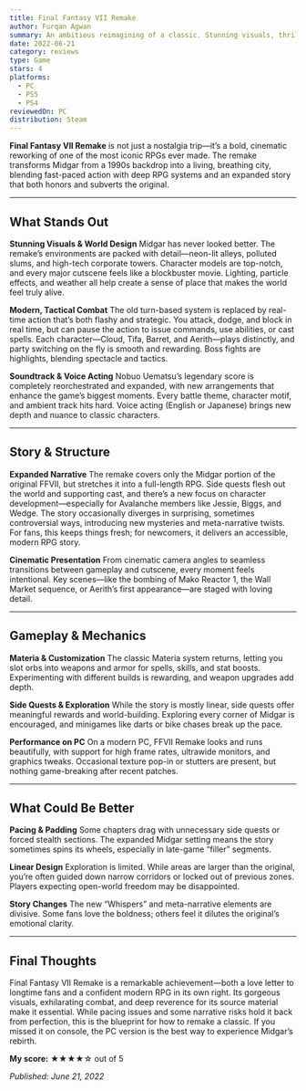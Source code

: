 ```yaml
---
title: Final Fantasy VII Remake
author: Furqan Agwan
summary: An ambitious reimagining of a classic. Stunning visuals, thrilling combat, and modern storytelling make this remake a must-play—despite some pacing missteps and padding.
date: 2022-06-21
category: reviews
type: Game
stars: 4
platforms:
  - PC
  - PS5
  - PS4
reviewedOn: PC
distribution: Steam
---
```


**Final Fantasy VII Remake** is not just a nostalgia trip—it’s a bold, cinematic reworking of one of the most iconic RPGs ever made. The remake transforms Midgar from a 1990s backdrop into a living, breathing city, blending fast-paced action with deep RPG systems and an expanded story that both honors and subverts the original.

---

## What Stands Out

**Stunning Visuals & World Design**
Midgar has never looked better. The remake’s environments are packed with detail—neon-lit alleys, polluted slums, and high-tech corporate towers. Character models are top-notch, and every major cutscene feels like a blockbuster movie. Lighting, particle effects, and weather all help create a sense of place that makes the world feel truly alive.

**Modern, Tactical Combat**
The old turn-based system is replaced by real-time action that’s both flashy and strategic. You attack, dodge, and block in real time, but can pause the action to issue commands, use abilities, or cast spells. Each character—Cloud, Tifa, Barret, and Aerith—plays distinctly, and party switching on the fly is smooth and rewarding. Boss fights are highlights, blending spectacle and tactics.

**Soundtrack & Voice Acting**
Nobuo Uematsu’s legendary score is completely reorchestrated and expanded, with new arrangements that enhance the game’s biggest moments. Every battle theme, character motif, and ambient track hits hard. Voice acting (English or Japanese) brings new depth and nuance to classic characters.

---

## Story & Structure

**Expanded Narrative**
The remake covers only the Midgar portion of the original FFVII, but stretches it into a full-length RPG. Side quests flesh out the world and supporting cast, and there’s a new focus on character development—especially for Avalanche members like Jessie, Biggs, and Wedge. The story occasionally diverges in surprising, sometimes controversial ways, introducing new mysteries and meta-narrative twists. For fans, this keeps things fresh; for newcomers, it delivers an accessible, modern RPG story.

**Cinematic Presentation**
From cinematic camera angles to seamless transitions between gameplay and cutscene, every moment feels intentional. Key scenes—like the bombing of Mako Reactor 1, the Wall Market sequence, or Aerith’s first appearance—are staged with loving detail.

---

## Gameplay & Mechanics

**Materia & Customization**
The classic Materia system returns, letting you slot orbs into weapons and armor for spells, skills, and stat boosts. Experimenting with different builds is rewarding, and weapon upgrades add depth.

**Side Quests & Exploration**
While the story is mostly linear, side quests offer meaningful rewards and world-building. Exploring every corner of Midgar is encouraged, and minigames like darts or bike chases break up the pace.

**Performance on PC**
On a modern PC, FFVII Remake looks and runs beautifully, with support for high frame rates, ultrawide monitors, and graphics tweaks. Occasional texture pop-in or stutters are present, but nothing game-breaking after recent patches.

---

## What Could Be Better

**Pacing & Padding**
Some chapters drag with unnecessary side quests or forced stealth sections. The expanded Midgar setting means the story sometimes spins its wheels, especially in late-game “filler” segments.

**Linear Design**
Exploration is limited. While areas are larger than the original, you’re often guided down narrow corridors or locked out of previous zones. Players expecting open-world freedom may be disappointed.

**Story Changes**
The new “Whispers” and meta-narrative elements are divisive. Some fans love the boldness; others feel it dilutes the original’s emotional clarity.

---

## Final Thoughts

Final Fantasy VII Remake is a remarkable achievement—both a love letter to longtime fans and a confident modern RPG in its own right. Its gorgeous visuals, exhilarating combat, and deep reverence for its source material make it essential. While pacing issues and some narrative risks hold it back from perfection, this is the blueprint for how to remake a classic. If you missed it on console, the PC version is the best way to experience Midgar’s rebirth.

**My score:** ★★★★☆ out of 5

_Published: June 21, 2022_
